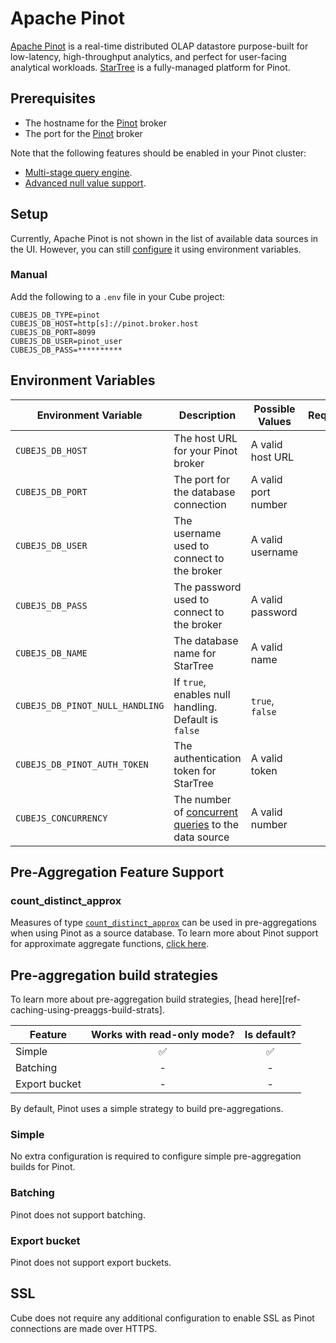 # Apache Pinot

[Apache Pinot][link-pinot] is a real-time distributed OLAP datastore purpose-built
for low-latency, high-throughput analytics, and perfect for user-facing analytical
workloads. [StarTree][link-startree] is a fully-managed platform for Pinot.

## Prerequisites

- The hostname for the [Pinot][pinot] broker
- The port for the [Pinot][pinot] broker

Note that the following features should be enabled in your Pinot cluster:
- [Multi-stage query engine][link-pinot-msqe].
- [Advanced null value support][link-pinot-nvs].

## Setup

<ReferenceBox>

Currently, Apache Pinot is not shown in the list of available data sources in the UI.
However, you can still [configure](https://github.com/cube-js/cube/issues/8579#issuecomment-2453545048)
it using environment variables.

</ReferenceBox>

### Manual

Add the following to a `.env` file in your Cube project:

```dotenv
CUBEJS_DB_TYPE=pinot
CUBEJS_DB_HOST=http[s]://pinot.broker.host
CUBEJS_DB_PORT=8099
CUBEJS_DB_USER=pinot_user
CUBEJS_DB_PASS=**********
```

## Environment Variables

| Environment Variable            | Description                                           | Possible Values     | Required |
|---------------------------------|-------------------------------------------------------|---------------------|:--------:|
| `CUBEJS_DB_HOST`                | The host URL for your Pinot broker                    | A valid host URL    |    ✅    |
| `CUBEJS_DB_PORT`                | The port for the database connection                  | A valid port number |    ✅    |
| `CUBEJS_DB_USER`                | The username used to connect to the broker            | A valid username    |    ❌    |
| `CUBEJS_DB_PASS`                | The password used to connect to the broker            | A valid password    |    ❌    |
| `CUBEJS_DB_NAME`                | The database name for StarTree                        | A valid name        |    ❌    |
| `CUBEJS_DB_PINOT_NULL_HANDLING` | If `true`, enables null handling. Default is `false`  | `true`, `false`     |    ❌    |
| `CUBEJS_DB_PINOT_AUTH_TOKEN`    | The authentication token for StarTree                 | A valid token       |    ❌    |
| `CUBEJS_CONCURRENCY` | The number of [concurrent queries][ref-data-source-concurrency] to the data source | A valid number |    ❌    |

[ref-data-source-concurrency]: /product/configuration/concurrency#data-source-concurrency

## Pre-Aggregation Feature Support

### count_distinct_approx

Measures of type
[`count_distinct_approx`][ref-schema-ref-types-formats-countdistinctapprox] can
be used in pre-aggregations when using Pinot as a source database. To learn more
about Pinot support for approximate aggregate functions, [click
here][pinot-docs-approx-agg-fns].

## Pre-aggregation build strategies

<InfoBox>

To learn more about pre-aggregation build strategies, [head
here][ref-caching-using-preaggs-build-strats].

</InfoBox>

| Feature       | Works with read-only mode? | Is default? |
|---------------|:--------------------------:|:-----------:|
| Simple        |             ✅             |      ✅     |
| Batching      |             -              |      -      |
| Export bucket |             -              |      -      |

By default, Pinot uses a simple strategy to build pre-aggregations.

### Simple

No extra configuration is required to configure simple pre-aggregation builds
for Pinot.

### Batching

Pinot does not support batching.

### Export bucket

Pinot does not support export buckets.

## SSL

Cube does not require any additional configuration to enable SSL as Pinot connections are made over HTTPS.

[link-pinot]: https://pinot.apache.org/
[pinot]: https://docs.pinot.apache.org/
[link-pinot-msqe]: https://docs.pinot.apache.org/reference/multi-stage-engine
[link-pinot-nvs]: https://docs.pinot.apache.org/developers/advanced/null-value-support#advanced-null-handling-support
[pinot-docs-approx-agg-fns]:
  https://docs.pinot.apache.org/users/user-guide-query/query-syntax/how-to-handle-unique-counting
[ref-recipe-enable-ssl]:
  /guides/recipes/data-sources/using-ssl-connections-to-data-source
[ref-schema-ref-types-formats-countdistinctapprox]: /reference/data-model/types-and-formats#count_distinct_approx
[link-startree]: https://startree.ai